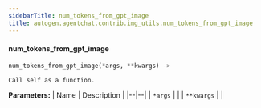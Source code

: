 ```yaml
---
sidebarTitle: num_tokens_from_gpt_image
title: autogen.agentchat.contrib.img_utils.num_tokens_from_gpt_image
---
```


<code class="doc-symbol doc-symbol-heading doc-symbol-function"></code>
#### num_tokens_from_gpt_image

```python
num_tokens_from_gpt_image(*args, **kwargs) -> 
```

    Call self as a function.

<b>Parameters:</b>
| Name | Description |
|--|--|
| `*args` |  |
| `**kwargs` |  |

<br />